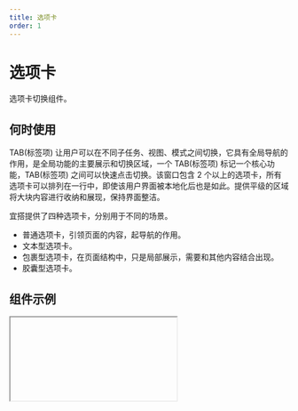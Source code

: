 ```yaml
---
title: 选项卡
order: 1
---
```


# 选项卡

选项卡切换组件。

## 何时使用

TAB(标签项) 让用户可以在不同子任务、视图、模式之间切换，它具有全局导航的作用，是全局功能的主要展示和切换区域，一个 TAB(标签项) 标记一个核心功能，TAB(标签项) 之间可以快速点击切换。该窗口包含 2 个以上的选项卡，所有选项卡可以排列在一行中，即使该用户界面被本地化后也是如此。提供平级的区域将大块内容进行收纳和展现，保持界面整洁。

宜搭提供了四种选项卡，分别用于不同的场景。

- 普通选项卡，引领页面的内容，起导航的作用。
- 文本型选项卡。
- 包裹型选项卡，在页面结构中，只是局部展示，需要和其他内容结合出现。
- 胶囊型选项卡。

## 组件示例


<Iframe url="https://www.aliwork.com/developer/tabs-layout-v2?isRenderNav=false" />

## 组件属性


<AttrTable
  dataSource={[
    {
      attr: '选项',
      code: 'items',
      type: 'Array',
      demo: '[{ disabled: false, primaryKey: "2", title: "标签项 2" }]',
      desc: '可以设置默认激活选项、禁用选项和标签名',
    },
    {
      attr: '形态',
      code: 'shape',
      type: 'String',
      demo: '"wrapped"',
      desc: '可选项为："pure" (普通型)，"wrapped" (包裹型)，"text" (文本型)，"capsule" (胶囊型)',
    },
    {
      attr: '大小',
      code: 'size',
      type: 'String',
      demo: '"small"',
      desc: '可选项为："small"（小号尺寸），"normal"（正常尺寸）',
    },
    {
      attr: '选项卡过多时的滑动模式',
      code: 'excessMode',
      type: 'String',
      demo: '"slide"',
      desc: '可选项为："slide" (滑动)、"dropdown" (下拉)',
    },
    {
      attr: '导航选项卡的位置',
      code: 'tabPosition',
      type: 'String',
      demo: '"top"',
      desc: '可选项为："top"（上）、"bottom"（下）、"left"（左）、"right"（右）',
    },
    {
      attr: '选项卡切换时',
      code: 'onChange',
      type: 'Function',
      demo: 'function onChange(activeIndex, key){console.log(activeIndex, key); }',
      desc: '',
    },
  ]}
/>
